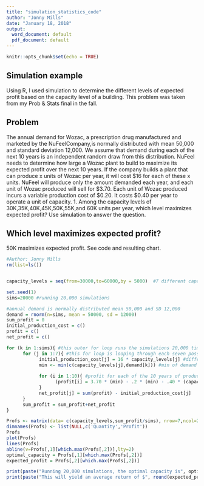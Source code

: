 ---
title: "simulation_statistics_code"
author: "Jonny Mills"
date: "January 18, 2018"
output:
  word_document: default
  pdf_document: default
---

```{r setup, include=FALSE}
knitr::opts_chunk$set(echo = TRUE)
```


## Simulation example

Using R, I used simulation to determine the different levels of expected profit based on the capacity level of a building.  This problem was taken from my Prob & Stats final in the fall.


## Problem
The annual demand for Wozac, a prescription drug manufactured and marketed by the NuFeelCompany,is normally distributed with mean 50,000 and standard deviation 12,000. We assume that demand during each of the next 10 years is an independent random draw from this distribution. NuFeel needs to determine how large a Wozac plant to build to maximize its expected profit over the next 10 years. If the company builds a plant that can produce x units of Wozac per year, it will cost $16 for each of these x units. NuFeel will produce only the amount demanded each year, and each unit of Wozac produced will sell for $3.70. Each unit of Wozac produced incurs a variable production cost of $0.20. It costs $0.40 per year to operate a unit of capacity. 1. Among the capacity levels of 30K,35K,40K,45K,50K,55K,and 60K units per year, which level maximizes expected profit? Use simulation to answer the question. 


## Which level maximizes expected profit?

50K maximizes expected profit. See code and resulting chart.


```{r}
#Author: Jonny Mills
rm(list=ls())


capacity_levels = seq(from=30000,to=60000,by = 5000)  #7 different capacity levels

set.seed(1)
sims=20000 #running 20,000 simulations

#annual demand is normally distributed mean 50,000 and SD 12,000
demand = rnorm(n=sims, mean = 50000, sd = 12000)
sum_profit = 0
initial_production_cost = c()
profit = c()
net_profit = c()

for (k in 1:sims){ #this outer for loop runs the simulations 20,000 times
      for (j in 1:7){ #this for loop is looping through each seven possible production levels: from 30k to 60k)
            initial_production_cost[j] = 16 * capacity_levels[j] #different production cost depending on what the capcity level is 
            min <- min(c(capacity_levels[j],demand[k])) #min of demand and capacity level will be the units solds
            
            for (i in 1:10){ #profit for each of the 10 years of production
                  (profit[i] = 3.70 * (min) - .2 * (min) - .40 * (capacity_levels[j]))
            }
            net_profit[j] = sum(profit) - initial_production_cost[j]
      }
      sum_profit = sum_profit+net_profit
}

Profs <- matrix(data= c(capacity_levels,sum_profit/sims), nrow=7,ncol=2) #putting different profit levels into a matrix form
dimnames(Profs) <- list(NULL,c('Quantity','Profit'))
Profs
plot(Profs)
lines(Profs)
abline(v=Profs[,1][which.max(Profs[,2])],lty=2)
optimal_capacity = Profs[,1][which.max(Profs[,2])]
expected_profit = Profs[,2][which.max(Profs[,2])]

print(paste("Running 20,000 simulations, the optimal capacity is", optimal_capacity ))
print(paste("This will yield an average return of $", round(expected_profit,2)))

```
